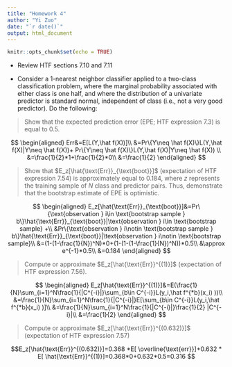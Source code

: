 ```yaml
---
title: "Homework 4"
author: "Yi Zuo"
date: "`r date()`"
output: html_document
---
```


```r
knitr::opts_chunk$set(echo = TRUE)

```

* Review HTF sections 7.10 and 7.11  


* Consider a 1-nearest neighbor classifier applied to a two-class classification problem, where the marginal probability associated with either class is one half, and where the distribution of a univariate predictor is standard normal, independent of class (i.e., not a very good predictor). Do the following:   


> Show that the expected prediction error (EPE; HTF expression 7.3) is equal to 0.5.  


$$
\begin{aligned}
Err&=E[L(Y,\hat f(X))]\\
&=Pr\{Y\neq \hat f(X)\}L(Y,\hat f(X)|Y\neq \hat f(X))+ Pr\{Y\neq \hat f(X)\}L(Y,\hat f(X)|Y\neq \hat f(X))  \\
&=\frac{1}{2}*1+\frac{1}{2}*0\\
&=\frac{1}{2}
\end{aligned}
$$


> Show that $E_z[\hat{\text{Err}}_{\text{boot}}]$ (expectation of HTF expression 7.54) is approximately equal to 0.184, where $z$ represents the training sample of $N$ class and predictor pairs. Thus, demonstrate that the bootstrap estimate of EPE is optimistic.  
    


$$
\begin{aligned}
E_z[\hat{\text{Err}}_{\text{boot}}]&=Pr\{\text{observation } i\in \text{bootstrap sample } b\}\hat{\text{Err}}_{\text{boot}}|\text{observation } i\in \text{bootstrap sample} +\\
&Pr\{\text{observation } i\notin \text{bootstrap sample } b\}\hat{\text{Err}}_{\text{boot}}|\text{observation } i\notin \text{bootstrap sample}\\
&=(1-(1-\frac{1}{N})^N)*0+(1-(1-(1-\frac{1}{N})^N))*0.5\\
&\approx e^{-1}*0.5\\
&=0.184
\end{aligned}
$$   
   
> Compute or approximate $E_z[\hat{\text{Err}}^{(1)}]$ (expectation of HTF expression 7.56).  


$$
\begin{aligned}
E_z[\hat{\text{Err}}^{(1)}]&=E(\frac{1}{N}\sum_{i=1}^N\frac{1}{|C^{-i}|}\sum_{b\in C^{-i}}L(y_i,\hat f^{*b}(x_i) ))\\
&=\frac{1}{N}\sum_{i=1}^N\frac{1}{|C^{-i}|}E[\sum_{b\in C^{-i}}L(y_i,\hat f^{*b}(x_i) )]\\
&=\frac{1}{N}\sum_{i=1}^N\frac{1}{|C^{-i}|}\frac{1}{2} |C^{-i}|\\
&=\frac{1}{2}
\end{aligned}
$$ 


> Compute or approximate $E_z[\hat{\text{Err}}^{(0.632)}]$ (expectation of HTF expression 7.57)



$$E_z[\hat{\text{Err}}^{(0.632)}]=0.368 *E[ \overline{\text{err}}]+0.632 * E[ \hat{\text{Err}}^{(1)}]=0.368*0+0.632*0.5=0.316 $$




